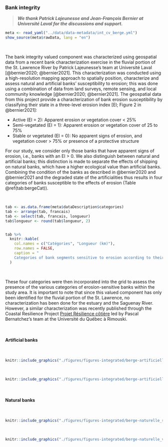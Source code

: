 ### Bank integrity {#berge}

> ***We thank Patrick Lajeunesse and Jean-François Bernier at Université Laval for the discussions and support.***


```r
meta <- read_yaml("../data/data-metadata/int_cv_berge.yml")
show_source(meta$rawData, lang = "en")
```

<br/>

The bank integrity valued component was characterized using geospatial data from a recent bank characterization exercise in the fluvial portion of the St. Lawrence River by Patrick Lajeunesse’s team at Université Laval [@bernier2020; @bernier2021]. This characterization was conducted using a high-resolution mapping approach to spatially position, characterize and assess natural and artificial banks’ susceptibility to erosion; this was done using a combination of data from land surveys, remote sensing, and local community knowledge [@bernier2020; @bernier2021]. The geospatial data from this project provide a characterization of bank erosion susceptibility by classifying their state in a three-level erosion index [EI; Figure 2 in @bernier2021]:

- Active (EI = 2): Apparent erosion or vegetation cover < 25%
- Semi-vegetated (EI = 1): Apparent erosion or vegetation cover of 25 to 75%
- Stable or vegetated (EI = 0): No apparent signs of erosion, and vegetation cover > 75% or presence of a protective structure

For our study, we consider only those banks that have apparent signs of erosion, i.e., banks with an EI > 0. We also distinguish between natural and artificial banks; this distinction is made to separate the effects of shipping on natural banks, which have a higher ecological value than artificial banks. Combining the condition of the banks as described in @bernier2020 and @bernier2021 and the degraded state of the artificialities thus results in four categories of banks susceptible to the effects of erosion (Table \@ref(tab:bergeCat)).

<br/>

```r
tab <- as.data.frame(meta$dataDescription$categories)
tab <- arrange(tab, francais)
tab <- select(tab, francais, longueur)
tab$longueur <- round(tab$longueur, 2)


tab %>%
  knitr::kable(
    col.names = c("Catégories", "Longueur (km)"),
    row.names = FALSE,
    caption = "
    Categories of bank segments sensitive to erosion according to their artificiality and their erosion index (EI) considered for the CEA analysis and their total length in $km$ within the bank characterization data of the fluvial portion of the St. Lawrence River [@bernier2020; @bernier2021]"
  )
```

<br/>

These four categories were then incorporated into the grid to assess the presence of the various categories of erosion-sensitive banks within the study area. It is important to note that since this valued component has only been identified for the fluvial portion of the St. Lawrence, no characterization has been done for the estuary and the Saguenay River. However, a similar characterization was recently published through the Coastal Resilience Project [Projet Résilience côtière](https://ldgizc.uqar.ca/Web/projets/projet-resilience-cotiere) led by Pascal Bernatchez’s team at the Université du Québec à Rimouski.

<br/>

#### Artificial banks

<br>

```r
knitr::include_graphics("./figures/figures-integrated/berge-artificielle_semi_vegetalisee.png")
```

<br>

```r
knitr::include_graphics("./figures/figures-integrated/berge-artificielle_vive.png")
```

<br>

#### Natural banks 

<br>

```r
knitr::include_graphics("./figures/figures-integrated/berge-naturelle_semi_vegetalisee.png")
```

<br>

```r
knitr::include_graphics("./figures/figures-integrated/berge-naturelle_vive.png")
```

<br>
